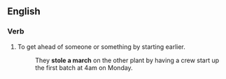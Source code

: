 ==English==

===Verb===
{{infl|en|verb|head=to [[steal]] [[a]] [[march]] [[on]]}}

# {{transitive|idiom}} To get ahead of someone or something by starting earlier.
#: They '''stole a march''' on the other plant by having a crew start up the first batch at 4am on Monday.